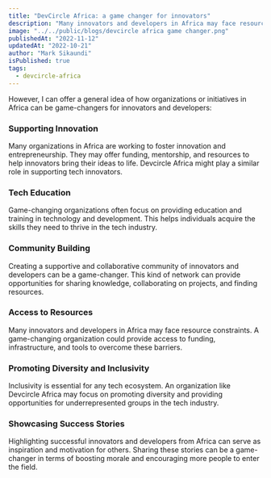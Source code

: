 ```yaml
---
title: "DevCircle Africa: a game changer for innovators"
description: "Many innovators and developers in Africa may face resource constraints. A game-changing organization could provide access to funding, infrastructure, and tools to overcome these barriers."
image: "../../public/blogs/devcircle africa game changer.png"
publishedAt: "2022-11-12"
updatedAt: "2022-10-21"
author: "Mark Sikaundi"
isPublished: true
tags:
  - devcircle-africa
---
```


However, I can offer a general idea of how organizations or initiatives in Africa can be game-changers for innovators and developers:

### Supporting Innovation

Many organizations in Africa are working to foster innovation and entrepreneurship. They may offer funding, mentorship, and resources to help innovators bring their ideas to life. Devcircle Africa might play a similar role in supporting tech innovators.

### Tech Education

Game-changing organizations often focus on providing education and training in technology and development. This helps individuals acquire the skills they need to thrive in the tech industry.

### Community Building

Creating a supportive and collaborative community of innovators and developers can be a game-changer. This kind of network can provide opportunities for sharing knowledge, collaborating on projects, and finding resources.

### Access to Resources

Many innovators and developers in Africa may face resource constraints. A game-changing organization could provide access to funding, infrastructure, and tools to overcome these barriers.

### Promoting Diversity and Inclusivity

Inclusivity is essential for any tech ecosystem. An organization like Devcircle Africa may focus on promoting diversity and providing opportunities for underrepresented groups in the tech industry.

### Showcasing Success Stories

Highlighting successful innovators and developers from Africa can serve as inspiration and motivation for others. Sharing these stories can be a game-changer in terms of boosting morale and encouraging more people to enter the field.
